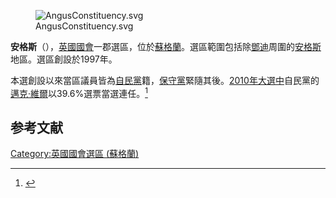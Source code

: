 [[File:AngusConstituency.svg|right]]

'''安格斯'''（{{lang-en|Angus}}），[[英國|英國]][[英國國會|國會]]一郡選區，位於[[蘇格蘭|蘇格蘭]]。選區範圍包括除[[鄧迪|鄧迪]]周圍的[[安格斯|安格斯]]地區。選區創設於1997年。

本選創設以來當區議員皆為[[自由民主黨_(英國)|自民黨]]籍，[[保守黨_(英國)|保守黨]]緊隨其後。[[2010年英國大選|2010年大選中]]自民黨的[[邁克·維爾_(英國政治家)|邁克·維爾]]以39.6%選票當選連任。<ref name="">{{cite news
|publisher=[[英國廣播公司|英國廣播公司]]
|date=2010年5月7日
|title=Election 2010/Constituency/Angus
|url=http://news.bbc.co.uk/1/shared/election2010/results/constituency/804.stm
|accessdate=2010年5月11日
|archive-date=2017年8月23日
|archive-url=https://web.archive.org/web/20170823095453/http://news.bbc.co.uk/1/shared/election2010/results/constituency/804.stm
|dead-url=no
}}</ref>

==参考文献==
<div class="references-small">
<references></references>
</div>

{{DEFAULTSORT:Angus (UK Parliament constituency)}}
{{英國國會選區 (蘇格蘭)}}
[[Category:英國國會選區_(蘇格蘭)|Category:英國國會選區 (蘇格蘭)]]